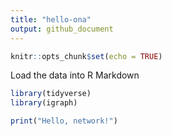 ```yaml
---
title: "hello-ona"
output: github_document
---
```

    
```r
knitr::opts_chunk$set(echo = TRUE)
```

Load the data into R Markdown

```r
library(tidyverse)
library(igraph)
```


```r
print("Hello, network!")
```
